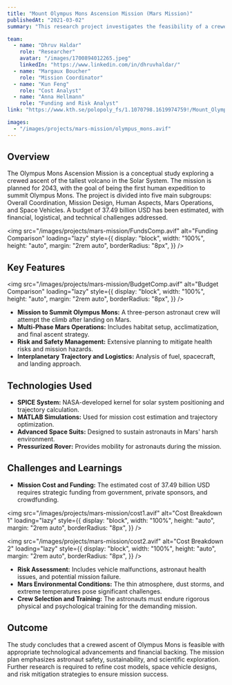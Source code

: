```yaml
---
title: "Mount Olympus Mons Ascension Mission (Mars Mission)"
publishedAt: "2021-03-02"
summary: "This research project investigates the feasibility of a crewed mission to climb Olympus Mons on Mars in 2043. The study covers mission design, cost estimation, risk assessment, and socio-political implications, aiming to achieve a historic ascent while ensuring crew safety and mission success."

team:
  - name: "Dhruv Haldar"
    role: "Researcher"
    avatar: "/images/1700894012265.jpeg"
    linkedIn: "https://www.linkedin.com/in/dhruvhaldar/"
  - name: "Margaux Boucher"
    role: "Mission Coordinator"
  - name: "Kun Feng"
    role: "Cost Analyst"
  - name: "Anna Hellmann"
    role: "Funding and Risk Analyst"
link: "https://www.kth.se/polopoly_fs/1.1070798.1619974759!/Mount_Olympus_Mons___Overall_Coordination_Team_Red.pdf"

images:
  - "/images/projects/mars-mission/olympus_mons.avif"
---
```


## Overview
The Olympus Mons Ascension Mission is a conceptual study exploring a crewed ascent of the tallest volcano in the Solar System. The mission is planned for 2043, with the goal of being the first human expedition to summit Olympus Mons. The project is divided into five main subgroups: Overall Coordination, Mission Design, Human Aspects, Mars Operations, and Space Vehicles. A budget of 37.49 billion USD has been estimated, with financial, logistical, and technical challenges addressed.

<img
  src="/images/projects/mars-mission/FundsComp.avif"
  alt="Funding Comparison"
  loading="lazy"
  style={{
    display: "block",
    width: "100%",
    height: "auto",
    margin: "2rem auto",
    borderRadius: "8px",
  }}
/>

## Key Features

<img
  src="/images/projects/mars-mission/BudgetComp.avif"
  alt="Budget Comparison"
  loading="lazy"
  style={{
    display: "block",
    width: "100%",
    height: "auto",
    margin: "2rem auto",
    borderRadius: "8px",
  }}
/>

- **Mission to Summit Olympus Mons:** A three-person astronaut crew will attempt the climb after landing on Mars.
- **Multi-Phase Mars Operations:** Includes habitat setup, acclimatization, and final ascent strategy.
- **Risk and Safety Management:** Extensive planning to mitigate health risks and mission hazards.
- **Interplanetary Trajectory and Logistics:** Analysis of fuel, spacecraft, and landing approach.

## Technologies Used

- **SPICE System:** NASA-developed kernel for solar system positioning and trajectory calculation.
- **MATLAB Simulations:** Used for mission cost estimation and trajectory optimization.
- **Advanced Space Suits:** Designed to sustain astronauts in Mars' harsh environment.
- **Pressurized Rover:** Provides mobility for astronauts during the mission.

## Challenges and Learnings

- **Mission Cost and Funding:** The estimated cost of 37.49 billion USD requires strategic funding from government, private sponsors, and crowdfunding.

<img
  src="/images/projects/mars-mission/cost1.avif"
  alt="Cost Breakdown 1"
  loading="lazy" 
  style={{
    display: "block",
    width: "100%",
    height: "auto",
    margin: "2rem auto",
    borderRadius: "8px",
  }}
/>

<img
  src="/images/projects/mars-mission/cost2.avif"
  alt="Cost Breakdown 2"
  loading="lazy" 
  style={{
    display: "block",
    width: "100%",
    height: "auto",
    margin: "2rem auto",
    borderRadius: "8px",
  }}
/>

- **Risk Assessment:** Includes vehicle malfunctions, astronaut health issues, and potential mission failure.
- **Mars Environmental Conditions:** The thin atmosphere, dust storms, and extreme temperatures pose significant challenges.
- **Crew Selection and Training:** The astronauts must endure rigorous physical and psychological training for the demanding mission.

## Outcome

The study concludes that a crewed ascent of Olympus Mons is feasible with appropriate technological advancements and financial backing. The mission plan emphasizes astronaut safety, sustainability, and scientific exploration. Further research is required to refine cost models, space vehicle designs, and risk mitigation strategies to ensure mission success.